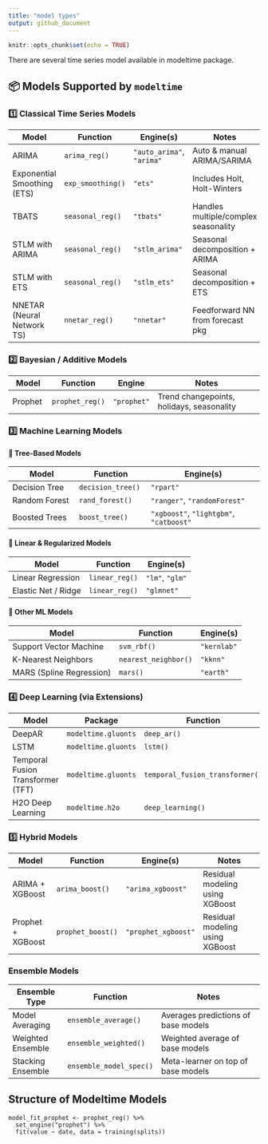 ```yaml
---
title: "model types"
output: github_document
---
```


```r
knitr::opts_chunk$set(echo = TRUE)
```

There are several time series model available in modeltime package.

## 📦 Models Supported by `modeltime`

### 1️⃣ Classical Time Series Models

| Model                              | Function           | Engine(s)              | Notes                                 |
|------------------------------------|--------------------|------------------------|----------------------------------------|
| ARIMA                              | `arima_reg()`      | `"auto_arima"`, `"arima"` | Auto & manual ARIMA/SARIMA             |
| Exponential Smoothing (ETS)        | `exp_smoothing()`  | `"ets"`                | Includes Holt, Holt-Winters            |
| TBATS                              | `seasonal_reg()`   | `"tbats"`              | Handles multiple/complex seasonality   |
| STLM with ARIMA                    | `seasonal_reg()`   | `"stlm_arima"`         | Seasonal decomposition + ARIMA         |
| STLM with ETS                      | `seasonal_reg()`   | `"stlm_ets"`           | Seasonal decomposition + ETS           |
| NNETAR (Neural Network TS)         | `nnetar_reg()`     | `"nnetar"`             | Feedforward NN from forecast pkg       |

### 2️⃣ Bayesian / Additive Models

| Model        | Function         | Engine      | Notes                                   |
|--------------|------------------|-------------|------------------------------------------|
| Prophet      | `prophet_reg()`  | `"prophet"` | Trend changepoints, holidays, seasonality|

### 3️⃣ Machine Learning Models

#### 🔸 Tree-Based Models

| Model           | Function           | Engine(s)                     |
|------------------|--------------------|-------------------------------|
| Decision Tree    | `decision_tree()`  | `"rpart"`                     |
| Random Forest    | `rand_forest()`    | `"ranger"`, `"randomForest"` |
| Boosted Trees    | `boost_tree()`     | `"xgboost"`, `"lightgbm"`, `"catboost"` |

#### 🔸 Linear & Regularized Models

| Model                | Function        | Engine(s)            |
|----------------------|-----------------|----------------------|
| Linear Regression     | `linear_reg()`  | `"lm"`, `"glm"`      |
| Elastic Net / Ridge   | `linear_reg()`  | `"glmnet"`           |

#### 🔸 Other ML Models

| Model                    | Function            | Engine(s)    |
|--------------------------|---------------------|--------------|
| Support Vector Machine   | `svm_rbf()`         | `"kernlab"`  |
| K-Nearest Neighbors      | `nearest_neighbor()`| `"kknn"`     |
| MARS (Spline Regression) | `mars()`            | `"earth"`    |

### 4️⃣ Deep Learning (via Extensions)

| Model                            | Package              | Function                        | Engine        |
|----------------------------------|-----------------------|----------------------------------|---------------|
| DeepAR                           | `modeltime.gluonts`  | `deep_ar()`                     | `"gluonts_deepar"` |
| LSTM                             | `modeltime.gluonts`  | `lstm()`                        | `"gluonts_lstm"`   |
| Temporal Fusion Transformer (TFT)| `modeltime.gluonts`  | `temporal_fusion_transformer()`| `"gluonts_tft"`    |
| H2O Deep Learning                | `modeltime.h2o`      | `deep_learning()`               | `"h2o"`            |

###  5️⃣ Hybrid Models

| Model             | Function         | Engine(s)          | Notes                          |
|------------------|------------------|--------------------|---------------------------------|
| ARIMA + XGBoost  | `arima_boost()`  | `"arima_xgboost"`  | Residual modeling using XGBoost|
| Prophet + XGBoost| `prophet_boost()`| `"prophet_xgboost"`| Residual modeling using XGBoost|

###  Ensemble Models

| Ensemble Type     | Function              | Notes                                |
|-------------------|-----------------------|--------------------------------------|
| Model Averaging   | `ensemble_average()`  | Averages predictions of base models  |
| Weighted Ensemble | `ensemble_weighted()` | Weighted average of base models      |
| Stacking Ensemble | `ensemble_model_spec()` | Meta-learner on top of base models |


## Structure of Modeltime Models
```{}
model_fit_prophet <- prophet_reg() %>%
  set_engine("prophet") %>%
  fit(value ~ date, data = training(splits))
```

